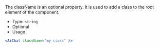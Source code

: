 The className is an optional property. It is used to add a class to the root element of the component.

* Type: `string`
* Optional
* Usage

```jsx
<AiChat className="my-class" />
```

